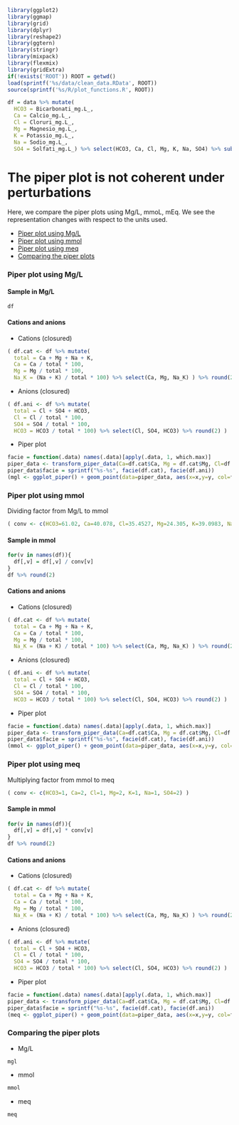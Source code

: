 ```r
library(ggplot2)
library(ggmap)
library(grid)
library(dplyr)
library(reshape2)
library(ggtern)
library(stringr)
library(mixpack)
library(flexmix)
library(gridExtra)
if(!exists('ROOT')) ROOT = getwd()
load(sprintf('%s/data/clean_data.RData', ROOT))
source(sprintf('%s/R/plot_functions.R', ROOT))

df = data %>% mutate(
  HCO3 = Bicarbonati_mg.L_, 
  Ca = Calcio_mg.L_, 
  Cl = Cloruri_mg.L_,
  Mg = Magnesio_mg.L_, 
  K = Potassio_mg.L_, 
  Na = Sodio_mg.L_,
  SO4 = Solfati_mg.L_) %>% select(HCO3, Ca, Cl, Mg, K, Na, SO4) %>% subset() %>% tbl_df
```

The piper plot is not coherent under perturbations
==================================================

Here, we compare the piper plots using Mg/L, mmoL, mEq. We see the representation changes with respect to the units used.

* [Piper plot using Mg/L](#mgl)
* [Piper plot using mmol](#mmol)
* [Piper plot using meq](#meq)
* [Comparing the piper plots](#comparison)

### <a name="mgl" />Piper plot using Mg/L

#### Sample in Mg/L

```r
df
```

#### Cations and anions

* Cations (closured)

```r
( df.cat <- df %>% mutate(
  total = Ca + Mg + Na + K,
  Ca = Ca / total * 100,
  Mg = Mg / total * 100,
  Na_K = (Na + K) / total * 100) %>% select(Ca, Mg, Na_K) ) %>% round(2)
```

* Anions (closured)

```r
( df.ani <- df %>% mutate(
  total = Cl + SO4 + HCO3,
  Cl = Cl / total * 100,
  SO4 = SO4 / total * 100,
  HCO3 = HCO3 / total * 100) %>% select(Cl, SO4, HCO3) %>% round(2) )
```

* Piper plot

```r
facie = function(.data) names(.data)[apply(.data, 1, which.max)]
piper_data <- transform_piper_data(Ca=df.cat$Ca, Mg = df.cat$Mg, Cl=df.ani$Cl, SO4 = df.ani$SO4)
piper_data$facie = sprintf("%s-%s", facie(df.cat), facie(df.ani))
(mgl <- ggplot_piper() + geom_point(data=piper_data, aes(x=x,y=y, col=facie), size=2))
```

### <a name="mmol" />Piper plot using mmol

Dividing factor from Mg/L to mmol

```r
( conv <- c(HCO3=61.02, Ca=40.078, Cl=35.4527, Mg=24.305, K=39.0983, Na=22.989, SO4=96.06) )
```

#### Sample in mmol

```r
for(v in names(df)){
  df[,v] = df[,v] / conv[v]
}
df %>% round(2)
```

#### Cations and anions

* Cations (closured)

```r
( df.cat <- df %>% mutate(
  total = Ca + Mg + Na + K,
  Ca = Ca / total * 100,
  Mg = Mg / total * 100,
  Na_K = (Na + K) / total * 100) %>% select(Ca, Mg, Na_K) ) %>% round(2)
```

* Anions (closured)

```r
( df.ani <- df %>% mutate(
  total = Cl + SO4 + HCO3,
  Cl = Cl / total * 100,
  SO4 = SO4 / total * 100,
  HCO3 = HCO3 / total * 100) %>% select(Cl, SO4, HCO3) %>% round(2) )
```

* Piper plot

```r
facie = function(.data) names(.data)[apply(.data, 1, which.max)]
piper_data <- transform_piper_data(Ca=df.cat$Ca, Mg = df.cat$Mg, Cl=df.ani$Cl, SO4 = df.ani$SO4)
piper_data$facie = sprintf("%s-%s", facie(df.cat), facie(df.ani))
(mmol <- ggplot_piper() + geom_point(data=piper_data, aes(x=x,y=y, col=facie), size=2))
```

### <a name="meq" />Piper plot using meq

Multiplying factor from mmol to meq

```r
( conv <- c(HCO3=1, Ca=2, Cl=1, Mg=2, K=1, Na=1, SO4=2) )
```

#### Sample in mmol

```r
for(v in names(df)){
  df[,v] = df[,v] * conv[v]
}
df %>% round(2)
```

#### Cations and anions

* Cations (closured)

```r
( df.cat <- df %>% mutate(
  total = Ca + Mg + Na + K,
  Ca = Ca / total * 100,
  Mg = Mg / total * 100,
  Na_K = (Na + K) / total * 100) %>% select(Ca, Mg, Na_K) ) %>% round(2)
```

* Anions (closured)

```r
( df.ani <- df %>% mutate(
  total = Cl + SO4 + HCO3,
  Cl = Cl / total * 100,
  SO4 = SO4 / total * 100,
  HCO3 = HCO3 / total * 100) %>% select(Cl, SO4, HCO3) %>% round(2) )
```

* Piper plot

```r
facie = function(.data) names(.data)[apply(.data, 1, which.max)]
piper_data <- transform_piper_data(Ca=df.cat$Ca, Mg = df.cat$Mg, Cl=df.ani$Cl, SO4 = df.ani$SO4)
piper_data$facie = sprintf("%s-%s", facie(df.cat), facie(df.ani))
(meq <- ggplot_piper() + geom_point(data=piper_data, aes(x=x,y=y, col=facie), size=2))
```

### <a name="comparison" />Comparing the piper plots

* Mg/L

```r
mgl
```

* mmol

```r
mmol
```

* meq

```r
meq
```